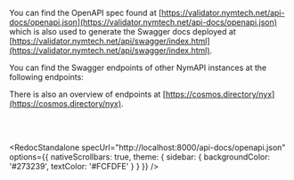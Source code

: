 
You can find the OpenAPI spec found at [https://validator.nymtech.net/api-docs/openapi.json](https://validator.nymtech.net/api-docs/openapi.json) which is also used to generate the Swagger docs deployed at [https://validator.nymtech.net/api/swagger/index.html](https://validator.nymtech.net/api/swagger/index.html).

<Callout type="info" emoji="ℹ️">
You can find the Swagger endpoints of other NymAPI instances at the following endpoints:
<APITable endpoint="https://api.nymtech.net/cosmwasm/wasm/v1/contract/n19604yflqggs9mk2z26mqygq43q2kr3n932egxx630svywd5mpxjsztfpvx/smart/eyJnZXRfY3VycmVudF9kZWFsZXJzIjogeyJsaW1pdCI6IDMwfX0=" />

There is also an overview of endpoints at [https://cosmos.directory/nyx](https://cosmos.directory/nyx).
</Callout>

<br /><br />

<RedocStandalone
  specUrl="http://localhost:8000/api-docs/openapi.json"
  options={{
    nativeScrollbars: true,
    theme: {
      sidebar: {
        backgroundColor: '#273239',
        textColor: '#FCFDFE'
      }
    }
  }}
/>
